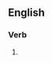 ==English==

===Verb===
{{head|en|verb form}}

# {{present participle of|evergreen|lang=en|nocat=1}}